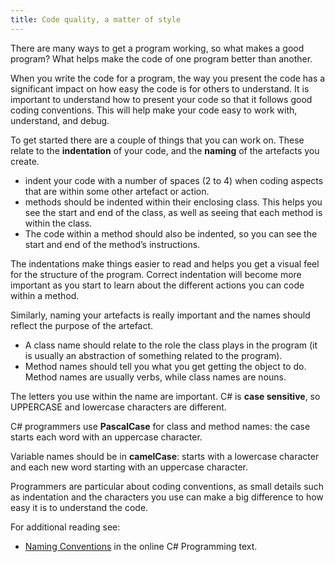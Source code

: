 ```yaml
---
title: Code quality, a matter of style
---
```


There are many ways to get a program working, so what makes a good program? What helps make the code of one program better than another. 

When you write the code for a program, the way you present the code has a significant impact on how easy the code is for others to understand. It is important to understand how to present your code so that it follows good coding conventions. This will help make your code easy to work with, understand, and debug. 

To get started there are a couple of things that you can work on. These relate to the **indentation** of your code, and the **naming** of the artefacts you create. 

- indent your code with a number of spaces (2 to 4) when coding aspects that are within some other artefact or action.
- methods should be indented within their enclosing class. This helps you see the start and end of the class, as well as seeing that each method is within the class.
- The code within a method should also be indented, so you can see the start and end of the method’s instructions. 

The indentations make things easier to read and helps you get a visual feel for the structure of the program. Correct indentation will become more important as you start to learn about the different actions you can code within a method. 

Similarly, naming your artefacts is really important and the names should reflect the purpose of the artefact.

- A class name should relate to the role the class plays in the program (it is usually an abstraction of something related to the program).
- Method names should tell you what you get getting the object to do. Method names are usually verbs, while class names are nouns.

The letters you use within the name are important. C# is **case sensitive**, so UPPERCASE and lowercase characters are different.

C# programmers use **PascalCase** for class and method names: the case starts each word with an uppercase character.

Variable names should be in **camelCase**: starts with a lowercase character and each new word starting with an uppercase character. 

Programmers are particular about coding conventions, as small details such as indentation and the characters you use can make a big difference to how easy it is to understand the code.

For additional reading see:
- [Naming Conventions](https://en.wikibooks.org/wiki/C_Sharp_Programming/Naming) in the online C# Programming text.